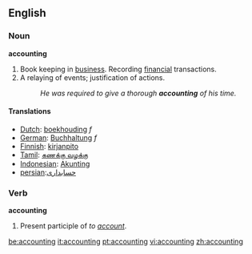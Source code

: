 ==English==

===Noun===
'''accounting'''
# Book keeping in [[business]].  Recording [[financial]] transactions.
# A relaying of events; justification of actions.
#:''He was required to give a thorough '''accounting''' of his time.''

====Translations====
*[[Dutch]]: [[boekhouding]] ''f''
*[[German]]: [[Buchhaltung]] ''f''
*[[Finnish]]: [[kirjanpito]]
*[[Tamil]]: [[கணக்கு வழக்கு]]
*[[Indonesian]]: [[Akunting]]
*[[persian]]:[[حسابداری]]

===Verb===
'''accounting'''
# Present participle of ''to [[account]]''.

[[be:accounting]]
[[it:accounting]]
[[pt:accounting]]
[[vi:accounting]]
[[zh:accounting]]